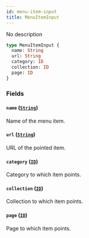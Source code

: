 ```yaml
---
id: menu-item-input
title: MenuItemInput
---
```


No description

```graphql
type MenuItemInput {
  name: String
  url: String
  category: ID
  collection: ID
  page: ID
}
```

### Fields

#### `name` ([`String`](/developer/api-reference/scalars/string.mdx))

Name of the menu item.

#### `url` ([`String`](/developer/api-reference/scalars/string.mdx))

URL of the pointed item.

#### `category` ([`ID`](/developer/api-reference/scalars/id.mdx))

Category to which item points.

#### `collection` ([`ID`](/developer/api-reference/scalars/id.mdx))

Collection to which item points.

#### `page` ([`ID`](/developer/api-reference/scalars/id.mdx))

Page to which item points.
